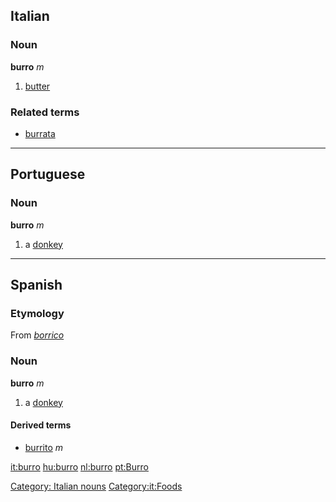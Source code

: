== Italian ==
===Noun===
'''burro''' ''m''

# [[butter]]

===Related terms===
*[[burrata]]

----

== Portuguese ==
=== Noun ===
'''burro''' ''m''

# a [[donkey]]

----

== Spanish ==
===Etymology===
From ''[[borrico]]''

=== Noun ===
'''burro''' ''m''

# a [[donkey]]

====Derived terms====
*[[burrito]] ''m''

[[Category: Italian nouns]]
[[Category:it:Foods]]
[[it:burro]]
[[hu:burro]]
[[nl:burro]]
[[pt:Burro]]